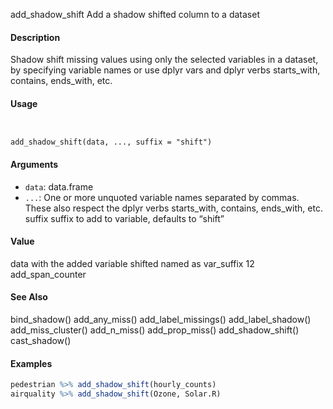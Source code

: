 add_shadow_shift Add a shadow shifted column to a dataset

####  Description 

Shadow shift missing values using only the selected variables in a dataset, by specifying variable
names or use dplyr vars and dplyr verbs starts_with, contains, ends_with, etc.

####  Usage 
<pre><code>

add_shadow_shift(data, ..., suffix = "shift")
</code></pre>
#### Arguments 

* ``data``: data.frame
* ``...``: One or more unquoted variable names separated by commas. These also respect the dplyr verbs starts_with, contains, ends_with, etc.
suffix suffix to add to variable, defaults to "shift"

#### Value 

data with the added variable shifted named as var_suffix
12 add_span_counter

#### See Also 

bind_shadow() add_any_miss() add_label_missings() add_label_shadow() add_miss_cluster()
add_n_miss() add_prop_miss() add_shadow_shift() cast_shadow()

#### Examples 
```r

pedestrian %>% add_shadow_shift(hourly_counts)
airquality %>% add_shadow_shift(Ozone, Solar.R)
```
